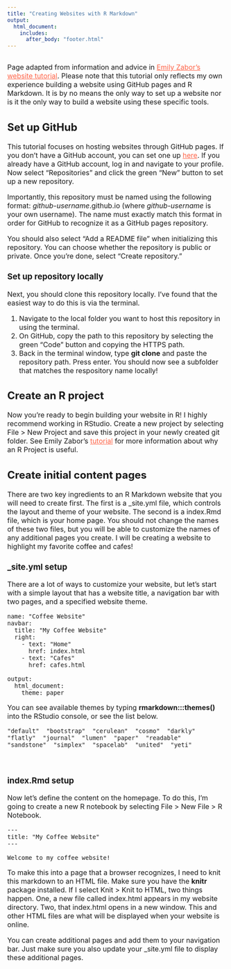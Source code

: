 ```yaml
---
title: "Creating Websites with R Markdown"
output:
  html_document:
    includes:
      after_body: "footer.html"
---
```


<br>
<font size="3.5">
Page adapted from information and advice in [Emily Zabor's website tutorial](https://www.emilyzabor.com/tutorials/rmarkdown_websites_tutorial.html#Types_of_websites){target="_blank" style="color:Tomato"}. Please note that this tutorial only reflects my own experience building a website using GitHub pages and R Markdown. It is by no means the only way to set up a website nor is it the only way to build a website using these specific tools. 
<br>

## Set up GitHub
This tutorial focuses on hosting websites through GitHub pages. If you don't have a GitHub account, you can set one up [here](https://github.com/join){target="_blank" style="color:Tomato"}. If you already have a GitHub account, log in and navigate to your profile. Now select "Repositories" and click the green "New" button to set up a new repository.

Importantly, this repository must be named using the following format: *github-username*.github.io (where *github-username* is your own username). The name must exactly match this format in order for GitHub to recognize it as a GitHub pages repository. 

You should also select "Add a README file" when initializing this repository. You can choose whether the repository is public or private. Once you're done, select "Create repository."
<br>

### Set up repository locally
Next, you should clone this repository locally. I've found that the easiest way to do this is via the terminal. 

1. Navigate to the local folder you want to host this repository in using the terminal. 
2. On GitHub, copy the path to this repository by selecting the green "Code" button and copying the HTTPS path. 
3. Back in the terminal window, type **git clone** and paste the repository path. Press enter. You should now see a subfolder that matches the respository name locally!
<br>

## Create an R project
Now you're ready to begin building your website in R! I highly recommend working in RStudio. Create a new project by selecting File > New Project and save this project in your newly created git folder. See Emily Zabor's [tutorial](https://www.emilyzabor.com/tutorials/rmarkdown_websites_tutorial.html#Why_do_I_need_an_R_Project){target="_blank" style="color:Tomato"} for more information about why an R Project is useful. 
<br>

## Create initial content pages
There are two key ingredients to an R Markdown website that you will need to create first. The first is a _site.yml file, which controls the layout and theme of your website. The second is a index.Rmd file, which is your home page. You should not change the names of these two files, but you will be able to customize the names of any additional pages you create. I will be creating a website to highlight my favorite coffee and cafes!
<br>

### _site.yml setup
There are a lot of ways to customize your website, but let's start with a simple layout that has a website title, a navigation bar with two pages, and a specified website theme. 

```verbatim
name: "Coffee Website"
navbar:
  title: "My Coffee Website"
  right:
    - text: "Home"
      href: index.html
    - text: "Cafes"
      href: cafes.html

output:
  html_document:
    theme: paper
```

You can see available themes by typing **rmarkdown:::themes()** into the RStudio console, or see the list below.
```verbatim
"default"  "bootstrap"  "cerulean"  "cosmo"  "darkly"  "flatly"  "journal"  "lumen"  "paper"  "readable"  "sandstone"  "simplex"  "spacelab"  "united"  "yeti" 
```
<br>

### index.Rmd setup
Now let's define the content on the homepage. To do this, I'm going to create a new R notebook by selecting File > New File > R Notebook. 
```verbatim
---
title: "My Coffee Website"
---

Welcome to my coffee website!
```

To make this into a page that a browser recognizes, I need to knit this markdown to an HTML file. Make sure you have the **knitr** package installed. If I select Knit > Knit to HTML, two things happen. One, a new file called index.html appears in my website directory. Two, that index.html opens in a new window. This and other HTML files are what will be displayed when your website is online.

You can create additional pages and add them to your navigation bar. Just make sure you also update your _site.yml file to display these additional pages.






